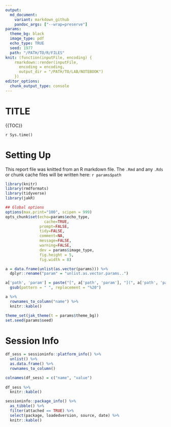 ```yaml
---
output:
  md_document:
    variant: markdown_github
    pandoc_args: ["--wrap=preserve"]
params:
  theme_bg: black
  image_type: pdf
  echo_type: TRUE
  seed: 1977
  path: "/PATH/TO/R/FILES"
knit: (function(inputFile, encoding) {
    rmarkdown::render(inputFile, 
      encoding = encoding, 
      output_dir = "/PATH/TO/LAB/NOTEBOOK")
    })
editor_options: 
  chunk_output_type: console
---
```


# TITLE

{{TOC}}

<date>`r Sys.time()`</date>

# Setting Up

<rmd>
This report file was knitted from an R markdown file. The `.Rmd` and any `.Rds` or chunk cache files will be written here:
``r params$path``
</rmd>

```r
library(knitr)
library(rmdformats)
library(tidyverse)
library(jakR)
```

```r
## Global options
options(max.print="100", scipen = 999)
opts_chunk$set(echo=params$echo_type,
	             cache=TRUE,
               prompt=FALSE,
               tidy=FALSE,
               comment=NA,
               message=FALSE,
               warning=FALSE, 
               dev = params$image_type, 
               fig.height = 5, 
               fig.width = 8)

a = data.frame(unlist(as.vector(params))) %>%
  dplyr::rename("param" = "unlist.as.vector.params..")

a['path', 'param'] = paste("[", a['path', 'param'], "](", a['path', 'param'], ")", sep = "") %>%
  gsub(pattern = " ", replacement = "%20")

a %>%
  rownames_to_column("name") %>%
  knitr::kable()

theme_set(jak_theme(t = params$theme_bg))
set.seed(params$seed)
```































# Session Info

```r
df_sess = sessioninfo::platform_info() %>%
  unlist() %>%
  as.data.frame() %>%
  rownames_to_column()

colnames(df_sess) = c("name", "value")
  
df_sess %>%
  knitr::kable()

sessioninfo::package_info() %>%
  as_tibble() %>%
  filter(attached == TRUE) %>%
  select(package, loadedversion, source, date) %>%
  knitr::kable()
```


